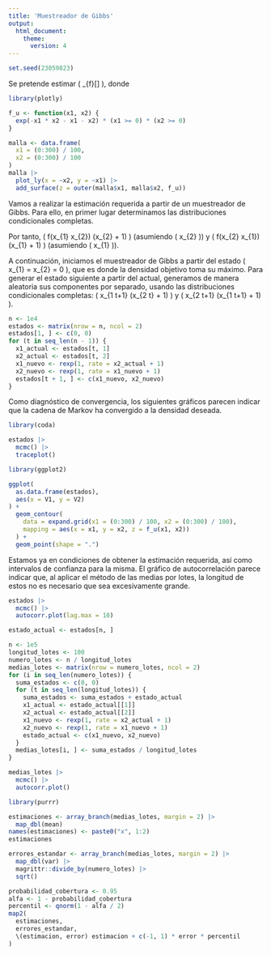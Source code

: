 ```yaml
---
title: 'Muestreador de Gibbs'
output:
  html_document:
    theme:
      version: 4
---
```


```r
set.seed(23059823)
```

Se pretende estimar \( \mathbb{E}_{f}[\mathbf{X}] \), donde
\begin{equation*}
  f(x_{1}, x_{2}) \propto
  \begin{cases}
    \mathrm{e}^{-x_{1} x_{2} - x_{1} - x_{2}}
    &\text{si \( x_{1} \geq 0 \) y \( x_{2} \geq 0 \)}, \\
    0
    &\text{en otro caso.}
  \end{cases}
\end{equation*}

```r
library(plotly)

f_u <- function(x1, x2) {
  exp(-x1 * x2 - x1 - x2) * (x1 >= 0) * (x2 >= 0)
}

malla <- data.frame(
  x1 = (0:300) / 100,
  x2 = (0:300) / 100
)
malla |>
  plot_ly(x = ~x2, y = ~x1) |>
  add_surface(z = outer(malla$x1, malla$x2, f_u))
```

Vamos a realizar la estimación requerida a partir de un muestreador de Gibbs. Para ello, en primer lugar determinamos las distribuciones condicionales completas.
\begin{align*}
  f(x_1 \mid x_2) &\propto
  \begin{cases}
    \mathrm{e}^{-(x_{2} + 1) x_{1}}
    &\text{si \(x_{1} \geq 0\)}, \\
    0
    &\text{en otro caso.}
  \end{cases}
  \qquad\text{para } x_{2} \geq 0 \\
  f(x_2 \mid x_1) &\propto
  \begin{cases}
    \mathrm{e}^{-(x_{1} + 1) x_{2}}
    &\text{si \(x_{2} \geq 0\)}, \\
    0
    &\text{en otro caso.}
  \end{cases}
  \qquad\text{para } x_{1} \geq 0 \\
\end{align*}

Por tanto, \( f(x_{1} \mid x_{2}) \sim \mathrm{Exp}(x_{2} + 1) \) (asumiendo \( x_{2} \geq 0 \)) y \( f(x_{2} \mid x_{1}) \sim \mathrm{Exp}(x_{1} + 1) \) (asumiendo \( x_{1} \geq 0 \)).

A continuación, iniciamos el muestreador de Gibbs a partir del estado \( x_{1} = x_{2} = 0 \), que es donde la densidad objetivo toma su máximo. Para generar el estado siguiente a partir del actual, generamos de manera aleatoria sus componentes por separado, usando las distribuciones condicionales completas: \( x_{1 t+1} \sim \mathrm{Exp}(x_{2 t} + 1) \) y \( x_{2 t+1} \sim \mathrm{Exp}(x_{1 t+1} + 1) \).

```r
n <- 1e4
estados <- matrix(nrow = n, ncol = 2)
estados[1, ] <- c(0, 0)
for (t in seq_len(n - 1)) {
  x1_actual <- estados[t, 1]
  x2_actual <- estados[t, 2]
  x1_nuevo <- rexp(1, rate = x2_actual + 1)
  x2_nuevo <- rexp(1, rate = x1_nuevo + 1)
  estados[t + 1, ] <- c(x1_nuevo, x2_nuevo)
}
```

Como diagnóstico de convergencia, los siguientes gráficos parecen indicar que la cadena de Markov ha convergido a la densidad deseada.

```r
library(coda)

estados |>
  mcmc() |>
  traceplot()

library(ggplot2)

ggplot(
  as.data.frame(estados),
  aes(x = V1, y = V2)
) +
  geom_contour(
    data = expand.grid(x1 = (0:300) / 100, x2 = (0:300) / 100),
    mapping = aes(x = x1, y = x2, z = f_u(x1, x2))
  ) +
  geom_point(shape = ".")
```

Estamos ya en condiciones de obtener la estimación requerida, así como intervalos de confianza para la misma. El gráfico de autocorrelación parece indicar que, al aplicar el método de las medias por lotes, la longitud de estos no es necesario que sea excesivamente grande.

```r
estados |>
  mcmc() |>
  autocorr.plot(lag.max = 10)

estado_actual <- estados[n, ]

n <- 1e5
longitud_lotes <- 100
numero_lotes <- n / longitud_lotes
medias_lotes <- matrix(nrow = numero_lotes, ncol = 2)
for (i in seq_len(numero_lotes)) {
  suma_estados <- c(0, 0)
  for (t in seq_len(longitud_lotes)) {
    suma_estados <- suma_estados + estado_actual
    x1_actual <- estado_actual[[1]]
    x2_actual <- estado_actual[[2]]
    x1_nuevo <- rexp(1, rate = x2_actual + 1)
    x2_nuevo <- rexp(1, rate = x1_nuevo + 1)
    estado_actual <- c(x1_nuevo, x2_nuevo)
  }
  medias_lotes[i, ] <- suma_estados / longitud_lotes
}

medias_lotes |>
  mcmc() |>
  autocorr.plot()

library(purrr)

estimaciones <- array_branch(medias_lotes, margin = 2) |>
  map_dbl(mean)
names(estimaciones) <- paste0("x", 1:2)
estimaciones

errores_estandar <- array_branch(medias_lotes, margin = 2) |>
  map_dbl(var) |>
  magrittr::divide_by(numero_lotes) |>
  sqrt()

probabilidad_cobertura <- 0.95
alfa <- 1 - probabilidad_cobertura
percentil <- qnorm(1 - alfa / 2)
map2(
  estimaciones,
  errores_estandar,
  \(estimacion, error) estimacion + c(-1, 1) * error * percentil
)
```
